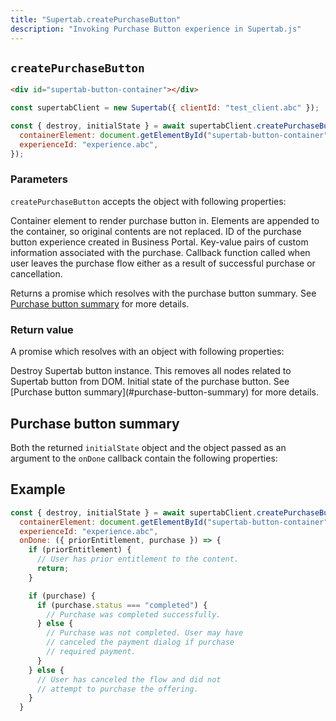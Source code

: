 ```yaml
---
title: "Supertab.createPurchaseButton"
description: "Invoking Purchase Button experience in Supertab.js"
---
```



## `createPurchaseButton`

```html
<div id="supertab-button-container"></div>
```

```javascript
const supertabClient = new Supertab({ clientId: "test_client.abc" });

const { destroy, initialState } = await supertabClient.createPurchaseButton({
  containerElement: document.getElementById("supertab-button-container"),
  experienceId: "experience.abc",
});
```

### Parameters

`createPurchaseButton` accepts the object with following properties:

<ParamField path="containerElement" type="Element" required>
  Container element to render purchase button in. Elements are appended to the
  container, so original contents are not replaced.
</ParamField>

<ParamField path="experienceId" type="string" required>
  ID of the purchase button experience created in Business Portal.
</ParamField>

<ParamField path="purchaseMetadata" type="object">
  Key-value pairs of custom information associated with the purchase.
</ParamField>

<ParamField path="onDone" type="function">
  Callback function called when user leaves the purchase flow either as a result of successful purchase or cancellation.

Returns a promise which resolves with the purchase button summary. See [Purchase button summary](#purchase-button-summary) for more details.

</ParamField>

### Return value

A promise which resolves with an object with following properties:

<ResponseField name="destroy" type="function">
  Destroy Supertab button instance. This removes all nodes related to Supertab
  button from DOM.
</ResponseField>

<ResponseField name="initialState" type="object">
  Initial state of the purchase button. See [Purchase button
  summary](#purchase-button-summary) for more details.
</ResponseField>

## Purchase button summary

Both the returned `initialState` object and the object passed as an argument to the `onDone` callback contain the following properties:

<ExperienceStateSummary />

## Example

```javascript Example
const { destroy, initialState } = await supertabClient.createPurchaseButton({
  containerElement: document.getElementById("supertab-button-container"),
  experienceId: "experience.abc",
  onDone: ({ priorEntitlement, purchase }) => {
    if (priorEntitlement) {
      // User has prior entitlement to the content.
      return;
    }

    if (purchase) {
      if (purchase.status === "completed") {
        // Purchase was completed successfully.
      } else {
        // Purchase was not completed. User may have
        // canceled the payment dialog if purchase
        // required payment.
      }
    } else {
      // User has canceled the flow and did not
      // attempt to purchase the offering.
    }
  }
```
